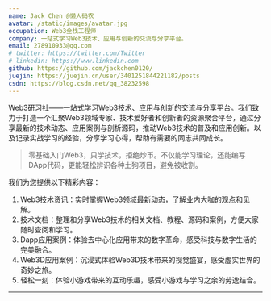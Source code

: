 ```yaml
---
name: Jack Chen @懒人码农
avatar: /static/images/avatar.jpg
occupation: Web3全栈工程师
company: 一站式学习Web3技术、应用与创新的交流与分享平台。
email: 278910933@qq.com
# twitter: https://twitter.com/Twitter
# linkedin: https://www.linkedin.com
github: https://github.com/jackchen0120/
juejin: https://juejin.cn/user/3401251844221182/posts
csdn: https://blog.csdn.net/qq_38232598
---
```


Web3研习社——一站式学习Web3技术、应用与创新的交流与分享平台。我们致力于打造一个汇聚Web3领域专家、技术爱好者和创新者的资源聚合平台，通过分享最新的技术动态、应用案例与剖析源码，推动Web3技术的普及和应用创新。以及记录实战学习的经验，分享学习心得，帮助有需要的同志共同成长。

> 零基础入门Web3，只学技术，拒绝炒币。不仅能学习理论，还能编写DApp代码，更能轻松辨识各种土狗项目，避免被收割。

我们为您提供以下精彩内容：

1. Web3技术资讯：实时掌握Web3领域最新动态，了解业内大咖的观点和见解。
2. 技术文档：整理和分享Web3技术的相关文档、教程、源码和案例，方便大家随时查阅和学习。
3. Dapp应用案例：体验去中心化应用带来的数字革命，感受科技与数字生活的完美融合。
4. Web3D应用案例：沉浸式体验Web3D技术带来的视觉盛宴，感受虚实世界的奇妙之旅。
5. 轻松一刻：体验小游戏带来的互动乐趣，感受小游戏与学习之余的劳逸结合。

---
